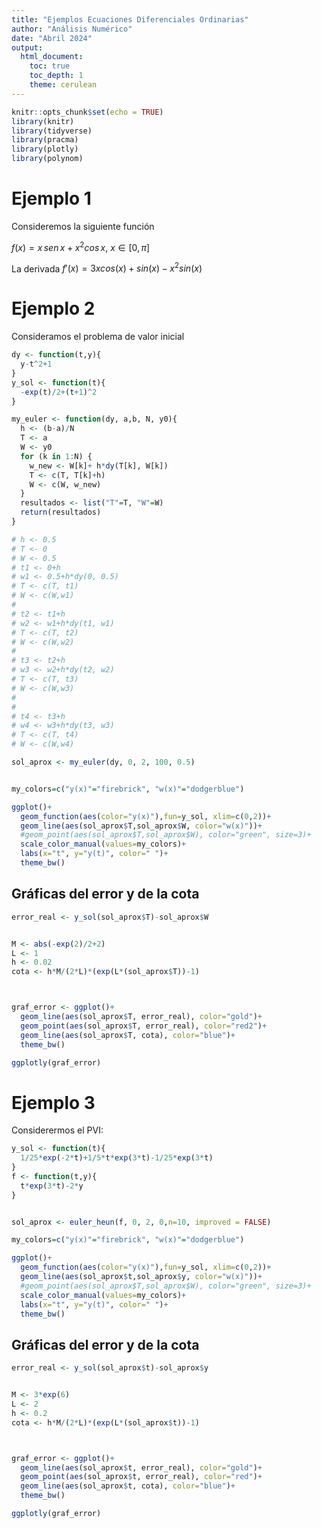 ```yaml
---
title: "Ejemplos Ecuaciones Diferenciales Ordinarias"
author: "Análisis Numérico"
date: "Abril 2024"
output: 
  html_document:
    toc: true
    toc_depth: 1
    theme: cerulean
---
```






<style>
body {
text-align: justify}
</style>



```r
knitr::opts_chunk$set(echo = TRUE)
library(knitr)
library(tidyverse)
library(pracma)
library(plotly)
library(polynom)
```



# Ejemplo 1

Consideremos la siguiente función

 $f(x)=x\, sen\,x+x^2cos\,x$, $x\in [0,\pi]$


La derivada
$f'(x)=3xcos(x)+sin(x)-x^2sin(x)$



# Ejemplo 2

Consideramos el problema de valor inicial

\begin{equation}
\frac{dy}{dt}=y-t^2+1, \qquad 0\leq t \leq 2, \qquad y(0)=0.5
\end{equation}


```r
dy <- function(t,y){
  y-t^2+1
}
y_sol <- function(t){
  -exp(t)/2+(t+1)^2
}

my_euler <- function(dy, a,b, N, y0){
  h <- (b-a)/N
  T <- a
  W <- y0
  for (k in 1:N) {
    w_new <- W[k]+ h*dy(T[k], W[k])
    T <- c(T, T[k]+h)
    W <- c(W, w_new)
  }
  resultados <- list("T"=T, "W"=W)
  return(resultados)
}

# h <- 0.5 
# T <- 0
# W <- 0.5
# t1 <- 0+h
# w1 <- 0.5+h*dy(0, 0.5)
# T <- c(T, t1)
# W <- c(W,w1)
# 
# t2 <- t1+h
# w2 <- w1+h*dy(t1, w1)
# T <- c(T, t2)
# W <- c(W,w2)
# 
# t3 <- t2+h
# w3 <- w2+h*dy(t2, w2)
# T <- c(T, t3)
# W <- c(W,w3)
# 
# 
# t4 <- t3+h
# w4 <- w3+h*dy(t3, w3)
# T <- c(T, t4)
# W <- c(W,w4)

sol_aprox <- my_euler(dy, 0, 2, 100, 0.5)


my_colors=c("y(x)"="firebrick", "w(x)"="dodgerblue")

ggplot()+
  geom_function(aes(color="y(x)"),fun=y_sol, xlim=c(0,2))+
  geom_line(aes(sol_aprox$T,sol_aprox$W, color="w(x)"))+
  #geom_point(aes(sol_aprox$T,sol_aprox$W), color="green", size=3)+
  scale_color_manual(values=my_colors)+
  labs(x="t", y="y(t)", color=" ")+
  theme_bw()

```

## Gráficas del error y de la cota


```r
error_real <- y_sol(sol_aprox$T)-sol_aprox$W


M <- abs(-exp(2)/2+2)
L <- 1
h <- 0.02
cota <- h*M/(2*L)*(exp(L*(sol_aprox$T))-1)



graf_error <- ggplot()+
  geom_line(aes(sol_aprox$T, error_real), color="gold")+
  geom_point(aes(sol_aprox$T, error_real), color="red2")+
  geom_line(aes(sol_aprox$T, cota), color="blue")+
  theme_bw()

ggplotly(graf_error)
```




# Ejemplo 3


Considerermos el PVI:

\begin{equation}
\frac{dy}{dy}=te^{3t}-2y, \qquad 0\leq t \leq 2, \qquad y(0)=0 
\end{equation}


```r
y_sol <- function(t){
  1/25*exp(-2*t)+1/5*t*exp(3*t)-1/25*exp(3*t)
}
f <- function(t,y){
  t*exp(3*t)-2*y
}


sol_aprox <- euler_heun(f, 0, 2, 0,n=10, improved = FALSE)

my_colors=c("y(x)"="firebrick", "w(x)"="dodgerblue")

ggplot()+
  geom_function(aes(color="y(x)"),fun=y_sol, xlim=c(0,2))+
  geom_line(aes(sol_aprox$t,sol_aprox$y, color="w(x)"))+
  #geom_point(aes(sol_aprox$T,sol_aprox$W), color="green", size=3)+
  scale_color_manual(values=my_colors)+
  labs(x="t", y="y(t)", color=" ")+
  theme_bw()

```

## Gráficas del error y de la cota


```r
error_real <- y_sol(sol_aprox$t)-sol_aprox$y


M <- 3*exp(6)
L <- 2
h <- 0.2
cota <- h*M/(2*L)*(exp(L*(sol_aprox$t))-1)



graf_error <- ggplot()+
  geom_line(aes(sol_aprox$t, error_real), color="gold")+
  geom_point(aes(sol_aprox$t, error_real), color="red")+
  geom_line(aes(sol_aprox$t, cota), color="blue")+
  theme_bw()

ggplotly(graf_error)
```




